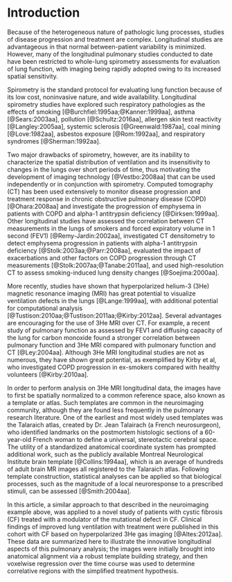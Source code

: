 
# Introduction

Because of the heterogeneous nature of pathologic lung processes, studies of disease progression and treatment are complex. Longitudinal studies are advantageous in that normal between-patient variability is minimized. However, many of the longitudinal pulmonary studies conducted to date have been restricted to whole-lung spirometry assessments for evaluation of lung function, with imaging being rapidly adopted owing to its increased spatial sensitivity.

Spirometry is the standard protocol for evaluating lung function because of its low cost, noninvasive nature, and wide availability. Longitudinal spirometry studies have explored such respiratory pathologies as the effects of smoking [@Burchfiel:1995aa;@Kanner:1999aa], asthma [@Sears:2003aa], pollution [@Schultz:2016aa], allergen skin test reactivity [@Langley:2005aa], systemic sclerosis [@Greenwald:1987aa], coal mining [@Love:1982aa], asbestos exposure [@Rom:1992aa], and respiratory syndromes [@Sherman:1992aa].

Two major drawbacks of spirometry, however, are its inability to characterize the spatial distribution of ventilation and its insensitivity to changes in the lungs over short periods of time, thus motivating the development of imaging technology [@Vestbo:2008aa] that can be used independently or in conjunction with spirometry. Computed tomography (CT) has been used extensively to monitor disease progression and treatment response in chronic obstructive pulmonary disease (COPD) [@Ohara:2008aa] and  investigate the progression of emphysema in patients with COPD and alpha-1 antitrypsin deficiency [@Dirksen:1999aa]. Other longitudinal studies have assessed the correlation between CT measurements in the lungs of smokers and forced expiratory volume in 1 second (FEV1) [@Remy-Jardin:2002aa], investigated CT densitometry to detect emphysema progression in patients with alpha-1 antitrypsin deficiency [@Stolk:2003aa;@Parr:2008aa], evaluated the impact of exacerbations and other factors on COPD progression through CT measurements [@Stolk:2007aa;@Tanabe:2011aa], and used high-resolution CT to assess smoking-induced lung density changes [@Soejima:2000aa].

More recently, studies have shown that hyperpolarized helium-3 (3He) magnetic resonance imaging (MRI) has great potential to visualize ventilation defects in the lungs [@Lange:1999aa], with additional potential for computational analysis [@Tustison:2010aa;@Tustison:2011aa;@Kirby:2012aa]. Several advantages are encouraging for the use of 3He MRI over CT. For example, a recent study of pulmonary function as assessed by FEV1 and diffusing capacity of the lung for carbon monoxide found a stronger correlation between pulmonary function and 3He MRI compared with pulmonary function and CT [@Ley:2004aa]. Although 3He MRI longitudinal studies are not as numerous, they have shown great potential, as exemplified by Kirby et al, who investigated COPD progression in ex-smokers compared with healthy volunteers [@Kirby:2010aa].

In order to perform analysis on 3He MRI longitudinal data, the images have to first be spatially normalized to a common reference space, also known as a template or atlas. Such templates are common in the neuroimaging community, although they are found less frequently in the pulmonary research literature. One of the earliest and most widely used templates was the Talaraich atlas, created by Dr. Jean Talairach (a French neurosurgeon), who identified landmarks on the postmortem histologic sections of a 60-year-old French woman to define a universal, stereotactic cerebral space. The utility of a standardized anatomical coordinate system has prompted additional work, such as the publicly available Montreal Neurological Institute brain template [@Collins:1994aa], which is an average of hundreds of adult brain MR images all registered to the Talaraich atlas. Following template construction, statistical analyses can be applied so that biological processes, such as the magnitude of a local neuroresponse to a prescribed stimuli, can be assessed [@Smith:2004aa].

In this article, a similar approach to that described in the neuroimaging example above, was applied to a novel study of patients with cystic fibrosis (CF) treated with a modulator of the mutational defect in CF. Clinical findings of improved lung ventilation with treatment were published in this cohort with CF based on hyperpolarized 3He gas imaging [@Altes:2012aa]. These data are summarized here to illustrate the innovative longitudinal aspects of this pulmonary analysis; the images were initially brought into anatomical alignment via a robust template building strategy, and then voxelwise regression over the time course was used to determine correlative regions with the simplified treatment hypothesis.
